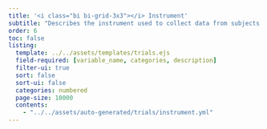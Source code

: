 ```yaml
---
title: '<i class="bi bi-grid-3x3"></i> Instrument'
subtitle: "Describes the instrument used to collect data from subjects."
order: 6
toc: false
listing: 
  template: ../../assets/templates/trials.ejs
  field-required: [variable_name, categories, description]
  filter-ui: true
  sort: false
  sort-ui: false
  categories: numbered
  page-size: 10000
  contents:
    - "../../assets/auto-generated/trials/instrument.yml"
---
```


